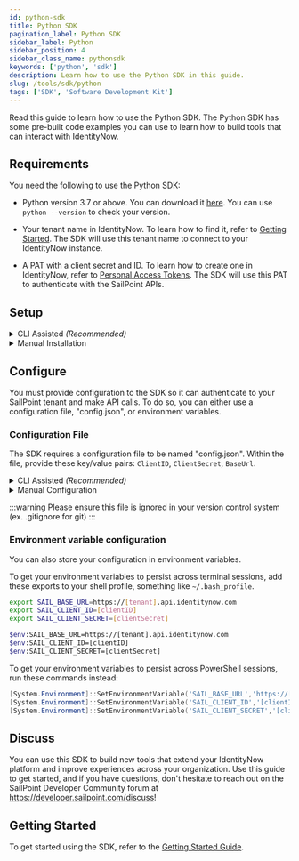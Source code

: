```yaml
---
id: python-sdk
title: Python SDK
pagination_label: Python SDK
sidebar_label: Python
sidebar_position: 4
sidebar_class_name: pythonsdk
keywords: ['python', 'sdk']
description: Learn how to use the Python SDK in this guide. 
slug: /tools/sdk/python
tags: ['SDK', 'Software Development Kit']
---
```


Read this guide to learn how to use the Python SDK. The Python SDK has some pre-built code examples you can use to learn how to build tools that can interact with IdentityNow.

## Requirements

You need the following to use the Python SDK:

- Python version 3.7 or above. You can download it [here](https://www.python.org/downloads/). You can use `python --version` to check your version. 

- Your tenant name in IdentityNow. To learn how to find it, refer to [Getting Started](/idn/api/getting-started#find-your-tenant-name). The SDK will use this tenant name to connect to your IdentityNow instance.

- A PAT with a client secret and ID. To learn how to create one in IdentityNow, refer to [Personal Access Tokens](https://documentation.sailpoint.com/saas/help/common/api_keys.html#generating-a-personal-access-token). The SDK will use this PAT to authenticate with the SailPoint APIs.


## Setup

<details>
<summary>CLI Assisted <em>(Recommended)</em></summary>

The SailPoint CLI offers a few commands that will allow you to quickly get started with the Python SDK. To learn how to install and use the SailPoint CLI, refer to [SailPoint CLI](https://developer.sailpoint.com/idn/tools/cli#get-the-cli).

Once the CLI is installed and configured, run this command to create a new Python project with the Python SDK:

```bash
sail sdk init python python-example
```

Running this command will create the structure for your project:

```text
|-- python-example
|   |-- requirements.txt
|   |-- sdk.py
```

Navigate into your project folder and run this command to install the required dependencies:

```bash
pip install -r requirements.txt
```

The SDK is now installed. To learn how to configure the SDK, refer to the [Configure section](#configure).


</details>

<details>
<summary>Manual Installation</summary>

To begin your Python project, you will need to create a directory for your project.

To create a project directory, run this command:

```bash
mkdir python-example
```

Then run this command to change into your project directory:

```bash
cd python-example
```

To initialize your project and install the SDK, create the "requirements.txt" file with the following line in your project directory:

```text
sailpoint >= 1.0.0
```

To install the SDK and its dependencies, run this command:

```bash
pip install -r requirements.txt
```

The SDK is now installed. To learn how to configure the SDK, refer to the [Configure section](#configure).

</details>

## Configure

You must provide configuration to the SDK so it can authenticate to your SailPoint tenant and make API calls. To do so, you can either use a configuration file, "config.json", or environment variables.

### Configuration File

The SDK requires a configuration file to be named "config.json". Within the file, provide these key/value pairs: `ClientID`, `ClientSecret`, `BaseUrl`.

<details>
<summary>CLI Assisted <em>(Recommended)</em></summary>
The SailPoint CLI offers a command to generate the "config.json" file with your currently configured CLI credentials.

```bash
sail sdk init config
```

If you have multiple environments configured with the CLI, you can pass an additional parameter to state the environment you wish to create a "config.json" for. 

To pass an additional parameter that states the environment you want to configure, run this command: 

```bash
sail sdk init config --env devrel
```

#### Example "config.json"

```json
{
  "ClientID": "g0567b766b413b22c05c66e75d532f1b",
  "ClientSecret": "cabd0e950a7230b63c1ff45be33fb22065b382b6251a73c61177a8bb5482fcc7",
  "BaseUrl": "https://[tenant].api.identitynow.com"
}
```

</details>

<details>
<summary>Manual Configuration</summary>

Create a file named "config.json", and provide these key/value pairs: `ClientID`, `ClientSecret`, `BaseUrl`.

#### Example "config.json"

```json
{
  "ClientID": "g0567b766b413b22c05c66e75d532f1b",
  "ClientSecret": "cabd0e950a7230b63c1ff45be33fb22065b382b6251a73c61177a8bb5482fcc7",
  "BaseUrl": "https://[tenant].api.identitynow.com"
}
```

</details>

:::warning
Please ensure this file is ignored in your version control system (ex. .gitignore for git)
:::

### Environment variable configuration

You can also store your configuration in environment variables.

To get your environment variables to persist across terminal sessions, add these exports to your shell profile, something like `~/.bash_profile`.


<Tabs>
<TabItem value="linux_mac" label="Linux/Mac" default>

```bash
export SAIL_BASE_URL=https://[tenant].api.identitynow.com
export SAIL_CLIENT_ID=[clientID]
export SAIL_CLIENT_SECRET=[clientSecret]
```

</TabItem>
<TabItem value="windows" label="Windows PowerShell">

```bash
$env:SAIL_BASE_URL=https://[tenant].api.identitynow.com
$env:SAIL_CLIENT_ID=[clientID]
$env:SAIL_CLIENT_SECRET=[clientSecret]
```

To get your environment variables to persist across PowerShell sessions, run these commands instead:

```powershell
[System.Environment]::SetEnvironmentVariable('SAIL_BASE_URL','https://[tenant].api.identitynow.com')
[System.Environment]::SetEnvironmentVariable('SAIL_CLIENT_ID','[clientID]')
[System.Environment]::SetEnvironmentVariable('SAIL_CLIENT_SECRET','[clientSecret]')
```

</TabItem>
</Tabs>

## Discuss

You can use this SDK to build new tools that extend your IdentityNow platform and improve experiences across your organization. Use this guide to get started, and if you have questions, don't hesitate to reach out on the SailPoint Developer Community forum at https://developer.sailpoint.com/discuss! 

## Getting Started

To get started using the SDK, refer to the [Getting Started Guide](./getting-started.md).